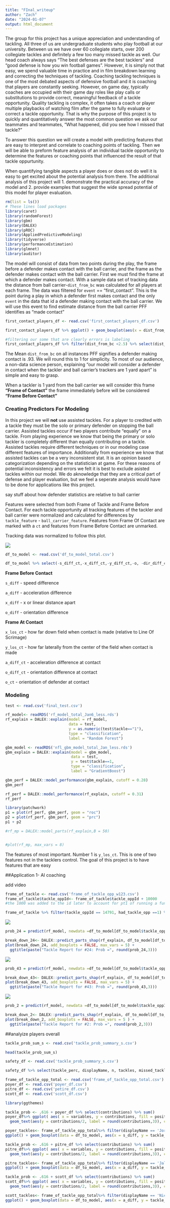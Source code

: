 ```yaml
---
title: "FInal_writeup"
author: "Zach"
date: "2024-01-07"
output: html_document
---
```




The group for this project has a unique appreciation and understanding of tackling. All three of us are undergraduate students who play football at our university. Between us we have over 60 collegiate starts, over 200 collegiate tackles and definitely a few too many missed tackle as well. Our head coach always says "The best defenses are the best tacklers" and "good defense is how you win football games". However, it is simply not that easy, we spend valuable time in practice and in film breakdown learning and correcting the techniques of tackling. Coaching tackling techniques is one of the most debated aspects of defensive football and it is coaching that players are constantly seeking. However, on game day, typically coaches are occupied with their game day roles like play calls or substitutions to provide correct, meaningful feedback of a tackle opportunity. Quality tackling is complex, it often takes a coach or player multiple playbacks of watching film after the game to fully evaluate or correct a tackle opportunity. That is why the purpose of this project is to quickly and quantitatively answer the most common question we ask our teammates and teammates, "What happened, did you see how I missed that tackle?"


To answer this question we will create a model with predicting features that are easy to interpret and correlate to coaching points of tackling. Then we will be able to preform feature analysis of an individual tackle opportunity to determine the features or coaching points that influenced the result of that tackle oppurtunity.  

When quantifying tangible aspects a player does or does not do well it is easy to get excited about the potential analysis from there. The additional analysis of this project will 1. demonstrate the practical accuracy of the model and 2. provide examples that suggest the wide spread potential of this model for player evaluation.


```r
rm(list = ls())
# These lines load packages
library(caret)
library(randomForest)
library(gbm)
library(DALEX)
library(pROC)
library(AppliedPredictiveModeling)
library(tidyverse)
library(performanceEstimation)
library(glmnet)
library(auditor)
```

The model will consist of data from two points during the play, the frame before a defender makes contact with the ball carrier, and the frame as the defender makes contact with the ball carrier. First we must find the frame at which a defender makes contact. With a sample data set of tracking data the distance from ball carrier-`dist_from_bc` was calculated for all players at each frame. The data was filtered for `event` == "first_contact". This is the point during a play in which a defender first makes contact and the only `event` in the data that id a defender making contact with the ball carrier. We will use this event to find estimate distance from the ball carrier PFF identifies as "made contact"

```r
first_contact_players_df <- read.csv('first_contact_players_df.csv')
```

```r
first_contact_players_df %>% ggplot() + geom_boxplot(aes(x = dist_from_bc))+xlim(0,2)
```

```r
#filtering our some that are clearly errors is labeling
first_contact_players_df %>% filter(dist_from_bc <2.5) %>% select(dist_from_bc) %>% summary()
```

The Mean `dist_from_bc` on all instances PFF signifies a defender making contact is .93. We will round this to 1 for simplicity. To most of our audience, a non-data science person, explaining "our model will consider a defender in contact when the tackler and ball carrier's trackers are 1 yard apart" is simple and easy to grasp.

When a tackler is 1 yard from the ball carrier we will consider this frame **"Frame of Contact"** the frame immediately before will be considered **"Frame Before Contact"**

### Creating Predictors For Modeling

In this project we will **not** use assisted tackles. For a player to credited with a tackle they must be the solo or primary defender on stopping the ball carrier. Assisted tackles occur if two players contribute "equally" on a tackle. From playing experience we know that being the primary or solo tackler is completely different than equally contributing on a tackle. Assisted tackles require different techniques or in our modeling case different features of importance. Additionally from experience we know that assisted tackles can be a very inconsistent stat. It is an opinion based categorization depending on the statistician at game. For these reasons of potential inconsistency and errors we felt it is best to exclude asisted tackles within our model. We do aknowledge that they are a critical part of defense and player evaluation, but we feel a seperate analysis would have to be done for applications like this project.

say stuff about how defender statistics are relative to ball carrier

Features were selected from both Frame of Tackle and Frame Before Contact. For each tackle opportunity all tracking features of the tackler and ball carrier were normalized and calculated for differences by `tackle_feature` - `ball_carrier_feature`. Features from Frame Of Contact are marked with a `ct` and features from Frame Before Contact are unmarked.

Tracking data was normalized to follow this plot.

![](normalized_o_final.jpg)

```r
df_to_model <- read.csv('df_to_model_total.csv')
```

```r
df_to_model %>% select(-s_diff_ct,-x_diff_ct,-y_diff_ct,-o, -dir_diff_ct) %>% head()

```

**Frame Before Contact**

`s_diff` - speed difference

`a_diff` - acceleration difference

`x_diff` - x or linear distance apart

`o_diff` - orientation difference

**Frame At Contact**

`x_los_ct` - how far down field when contact is made (relative to Line Of Scrimage)

`y_los_ct` - how far laterally from the center of the field when contact is made

`a_diff_ct` - acceleration difference at contact

`o_diff_ct` - orientation difference at contact

`o_ct` - orientation of defender at contact

### Modeling

```r
test <- read.csv('final_test.csv')

```

```r
rf_model<- readRDS('rf_model_total_Jan6_less.rds')
rf_explain = DALEX::explain(model = rf_model,
                            data = test,
                            y = as.numeric(test$tackle=="1"),
                            type = "classification",
                            label = "Random Forest")


```

```r
gbm_model <- readRDS('nfl_gbm_model_total_Jan_less.rds')
gbm_explain = DALEX::explain(model = gbm_model,
                             data = test,
                             y = test$tackle==1,
                             type = "classification",
                             label = "GradientBoost")

```


```r
gbm_perf = DALEX::model_performance(gbm_explain, cutoff = 0.28)
gbm_perf
```


```r
rf_perf = DALEX::model_performance(rf_explain, cutoff = 0.31)
rf_perf
```

```r
library(patchwork)
p1 = plot(rf_perf, gbm_perf, geom = "roc")
p2 = plot(rf_perf, gbm_perf, geom = "prc")
p1 + p2
```







```r
#rf_mp = DALEX::model_parts(rf_explain,B = 50)


#plot(rf_mp, max_vars = 8)
```
The features of most important. Number 1 is `y_los_ct`. This is one of two features not in the tacklers control. The goal of this project is to have features that are easy 

##Application 1- AI coaching

add video

```r
frame_of_tackle <- read.csv('frame_of_tackle_opp_w123.csv')
frame_of_tackle$tackle_oppId<- frame_of_tackle$tackle_oppId + 10000
#the 1000 was added to the id later to account for pt1 of running a function
```

```r
frame_of_tackle %>% filter(tackle_oppId == 14791, had_tackle_opp ==1) %>% select(tackle_oppId, displayName, jerseyNumber, tackle)
```
![](24_tackleopp.jpg)

```r
prob_24 = predict(rf_model, newdata =df_to_model[df_to_model$tackle_oppId==14791,], type="prob")[,2]

break_down_24<- DALEX::predict_parts_shap(rf_explain, df_to_model[df_to_model$tackle_oppId==14791,], B=25)
plot(break_down_24, add_boxplots = FALSE, max_vars = 5) + 
  ggtitle(paste("Tackle Report for #24: Prob =", round(prob_24,3)))
```




![](43tackleopp.jpg)
```r
prob_43 = predict(rf_model, newdata =df_to_model[df_to_model$tackle_oppId==14792,], type="prob")[,2]

break_down_43<- DALEX::predict_parts_shap(rf_explain, df_to_model[df_to_model$tackle_oppId==14792,], B=25)
plot(break_down_43, add_boxplots = FALSE, max_vars = 5) + 
  ggtitle(paste("Tackle Report for #43: Prob =", round(prob_43,3)))
```


![](tackle_opp2.jpg)



```r
prob_2 = predict(rf_model, newdata =df_to_model[df_to_model$tackle_oppId==14790,], type="prob")[,2]

break_down_2<- DALEX::predict_parts_shap(rf_explain, df_to_model[df_to_model$tackle_oppId==14790,], B=25)
plot(break_down_2, add_boxplots = FALSE, max_vars = 5 ) + 
  ggtitle(paste("Tackle Report for #2: Prob =", round(prob_2,3)))
```




##analyize players overall 

```r
tackle_prob_sum_s <- read.csv('tackle_prob_summary_s.csv')
```

```r
head(tackle_prob_sum_s)
```



```r
safety_df <- read.csv('tackle_prob_summary_s.csv')
```


```r
safety_df %>% select(tackle_perc, displayName, n, tackles, missed_tackles) %>% filter(tackle_perc<.70)
```


```r
frame_of_tackle_opp_total <- read.csv('frame_of_tackle_opp_total.csv')
poyer_df <- read.csv('poyer_df.csv')
pitre_df <- read.csv('petire_df.csv')
scott_df <- read.csv('scott_df.csv')
```


```r
library(ggthemes)

tackle_prob <- .616 + poyer_df %>% select(contributions) %>% sum()
poyer_df%>% ggplot( aes( x = variables, y = contributions, fill = positive)) + geom_bar(stat = "identity")+geom_col() +
  geom_text(aes(y = contributions/2, label = round(contributions,3)), colour = "black")+ ggtitle(paste("Jordan Poyer Tackle Report Summary \n - Avgerage Tackle Probability", round(tackle_prob,3)))+ theme(legend.position = "none")
```




```r
poyer_tackles<- frame_of_tackle_opp_total%>% filter(displayName == 'Jordan Poyer', had_tackle_opp ==1)%>% pull(tackle_oppId)
ggplot() + geom_boxplot(data = df_to_model, aes(x = s_diff, y = tackle_oppId %in% poyer_tackles ))+ xlim(-2.5,2.5)
```




```r

tackle_prob <- .616 + pitre_df %>% select(contributions) %>% sum()
pitre_df%>% ggplot( aes( x = variables, y = contributions, fill = positive)) + geom_bar(stat = "identity")+geom_col() +
  geom_text(aes(y = contributions/2, label = round(contributions,3)), colour = "black")+ theme_calc()+ ggtitle(paste("Jalen Pitre Tackle Report Summary \n - Avgerage Tackle Probability", round(tackle_prob,3)))+ theme(legend.position = "none")
```
```r
pitre_tackles<- frame_of_tackle_opp_total%>% filter(displayName == 'Jalen Pitre', had_tackle_opp ==1)%>% pull(tackle_oppId)
ggplot() + geom_boxplot(data = df_to_model, aes(x = a_diff, y = tackle_oppId %in% pitre_tackles ))+ xlim(-2.5,2.5)
```




```r

tackle_prob <- .616 + scott_df %>% select(contributions) %>% sum()
scott_df%>% ggplot( aes( x = variables, y = contributions, fill = positive)) + geom_bar(stat = "identity")+geom_col() +
  geom_text(aes(y = contributions/2, label = round(contributions,3)), colour = "black")+ theme_calc()+ ggtitle(paste("Nick Scott Tackle Report Summary \n - Avgerage Tackle Probability", round(tackle_prob,3)))+ theme(legend.position = "none")
```
```r
scott_tackles<- frame_of_tackle_opp_total%>% filter(displayName == 'Nick Scott', had_tackle_opp ==1)%>% pull(tackle_oppId)
ggplot() + geom_boxplot(data = df_to_model, aes(x = a_diff, y = tackle_oppId %in% scott_tackles ))+ xlim(-2.5,2.5)
```